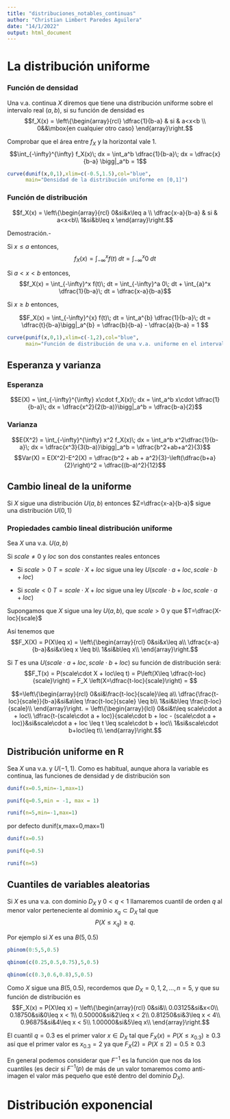 ```yaml
---
title: "distribuciones_notables_continuas"
author: "Christian Limbert Paredes Aguilera"
date: "14/1/2022"
output: html_document
---
```


# La distribución uniforme

### Función de densidad
Una v.a. continua $X$ diremos que tiene una distribución uniforme sobre el intervalo real $(a,b)$, si su función de densidad es
$$f_X(x) = \left\{\begin{array}{rcl}
  \dfrac{1}{b-a} & si & a<x<b \\ 
  0&&\mbox{en cualquier otro caso}
\end{array}\right.$$

 Comprobar que el área entre $f_X$ y la horizontal vale $1$.
 $$\int_{-\infty}^{\infty} f_X(x)\; dx = \int_a^b \dfrac{1}{b-a}\; dx = \dfrac{x}{b-a} \bigg|_a^b = 1$$
 
```r
curve(dunif(x,0,1),xlim=c(-0.5,1.5),col="blue",
      main="Densidad de la distribución uniforme en [0,1]")
```
 
### Función de distribución

$$f_X(x) = \left\{\begin{array}{rcl}
  0&si&x\leq a \\
  \dfrac{x-a}{b-a} & si & a<x<b\\ 
  1&si&b\leq x
\end{array}\right.$$

Demostración.-

Si $x\leq a$ entonces,
$$f_X(x) = \int_{-\infty}^x f(t)\; dt = \int_{-\infty}^x 0 \; dt$$

Si $a<x<b$ entonces,
$$f_X(x) = \int_{-\infty}^x f(t)\; dt = \int_{-\infty}^a 0\; dt + \int_{a}^x \dfrac{1}{b-a}\; dt = \dfrac{x-a}{b-a}$$

Si $x\geq b$ entonces,

$$F_X(x) = \int_{-\infty}^{x} f(t)\; dt = \int_a^{b} \dfrac{1}{b-a}\; dt = \dfrac{t}{b-a}\bigg|_a^{b} = \dfrac{b}{b-a} - \dfrac{a}{b-a} = 1 $$

```r
curve(punif(x,0,1),xlim=c(-1,2),col="blue",
      main="Función de distribución de una v.a. uniforme en el intervalo unidad.")
```

## Esperanza y varianza

### Esperanza
$$E(X) = \int_{-\infty}^{\infty} x\cdot f_X(x)\; dx = \int_a^b x\cdot \dfrac{1}{b-a}\; dx = \dfrac{x^2}{2(b-a)}\bigg|_a^b = \dfrac{b-a}{2}$$

### Varianza
$$E(X^2) = \int_{-\infty}^{\infty} x^2 f_X(x)\; dx = \int_a^b x^2\dfrac{1}{b-a}\; dx = \dfrac{x^3}{3(b-a)}\bigg|_a^b = \dfrac{b^2+ab+a^2}{3}$$
$$Var(X) = E(X^2)-E^2(X) = \dfrac{b^2 + ab + a^2}{3}-\left(\dfrac{b+a}{2}\right)^2 = \dfrac{(b-a)^2}{12}$$

## Cambio lineal de la uniforme
Si $X$ sigue una distribución $U(a,b)$ entonces $Z=\dfrac{x-a}{b-a}$ sigue una distribución $U(0,1)$

### Propiedades cambio lineal distribución uniforme
Sea $X$ una v.a. $U(a,b)$

Si $scale\neq 0$ y $loc$ son dos constantes reales entonces 

- Si $scale>0$ $T=scale\cdot X + loc$ sigue una ley $U(scale \cdot a + loc, scale\cdot b + loc)$

- Si $scale<0$ $T=scale\cdot X + loc$ sigue una ley $U(scale \cdot b + loc, scale\cdot a + loc)$
  
Supongamos que $X$ sigue una ley $U(a,b)$, que $scale>0$ y que $T=\dfrac{X-loc}{scale}$

Así tenemos que
$$F_X(X) = P(X\leq x) = \left\{\begin{array}{rcl}
  0&si&x\leq a\\
  \dfrac{x-a}{b-a}&si&x\leq x \leq b\\
  1&si&b\leq x\\
\end{array}\right.$$

Si $T$ es una $U(scale\cdot a + loc, scale\cdot b + loc)$ su función de distribución será:
$$F_T(x) = P(scale\cdot X + loc\leq t) = P\left(X\leq \dfrac{t-loc}{scale}\right) = F_X \left(X=\dfrac{t-loc}{scale}\right) = $$

$$=\left\{\begin{array}{rcl}
  0&si&\frac{t-loc}{scale}\leq a\\
  \dfrac{\frac{t-loc}{scale}}{b-a}&si&a\leq \frac{t-loc}{scale} \leq b\\
  1&si&b\leq \frac{t-loc}{scale}\\
\end{array}\right. = 
\left\{\begin{array}{lcl}
  0&si&t\leq scale\cdot a + loc\\
  \dfrac{t-(scale\cdot a + loc)}{scale\cdot b + loc - (scale\cdot a + loc)}&si&scale\cdot a + loc \leq t \leq scale\cdot b + loc\\
  1&si&scale\cdot b+loc\leq t\\
\end{array}\right.$$

## Distribución uniforme en R
Sea $X$ una v.a. y $U(-1,1)$. Como es habitual, aunque ahora la variable es continua, las funciones de densidad y de distribución son 

```r
dunif(x=0.5,min=-1,max=1)
```

```r
punif(q=0.5,min = -1, max = 1)
```

```r
runif(n=5,min=-1,max=1)
```

por defecto dunif(x,max=0,max=1)

```r
dunif(x=0.5)
```

```r
punif(q=0.5)
```

```r
runif(n=5)
```

## Cuantiles de variables aleatorias
Si $X$ es una v.a. con dominio $D_X$ y $0<q<1$ llamaremos cuantil de orden $q$ al menor valor perteneciente al dominio $x_q\subset D_X$ tal que 
$$P(X\leq x_q)\geq q.$$

Por ejemplo si $X$ es una $B(5,0.5)$
```r
pbinom(0:5,5,0.5)
```

```r
qbinom(c(0.25,0.5,0.75),5,0.5)
```

```r
qbinom(c(0.3,0.6,0.8),5,0.5)
```

Como $X$ sigue una $B(5,0.5)$, recordemos que $D_X = {0,1,2,\ldots,n=5}$, y que su función de distribución es 
$$F_X(x) = P(X\leq x) = \left\{\begin{array}{rcl}
  0&si&\\
  0.03125&si&x<0\\
  0.18750&si&0\leq x < 1\\
  0.50000&si&2\leq x < 2\\
  0.81250&si&3\leq x < 4\\
  0.96875&si&4\leq x < 5\\
  1.00000&si&5\leq x\\
\end{array}\right.$$

El cuantil $q=0.3$ es el primer valor $x\in D_X$ tal que $F_X(x)=P(X\leq x_{0.3}) \geq 0.3$ así que el primer valor es $x_{0.3}=2$ ya que $F_X(2)=P(X\leq 2) = 0.5 \geq 0.3$

En general podemos considerar que $F^{-1}$ es la función que nos da los cuantiles (es decir si $F^{-1}(p)$ de más de un valor tomaremos como anti-imagen el valor más pequeño que esté dentro del dominio $D_X$).

# Distribución exponencial
